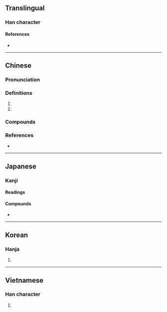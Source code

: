 {{also|珐}}
{{character info}}
==Translingual==

===Han character===
{{Han char|rn=96|rad=玉|as=08|sn=12|four=14131|canj=MGEGI|ids=⿰𤣩法}}

====References====
* {{Han ref|kx=0736.081|dkj=21088|hdz=21123.090|uh=743A|ud=29754|bh=B557|bd=46423}}

----

==Chinese==
{{zh-forms|s=珐}}

===Pronunciation===
{{zh-pron
|m=fà
|c=faat3,fat3
|cat=pn
}}

===Definitions===
{{zh-hanzi}}

# {{zh-used in|琺瑯}}
# {{surname|zh}}

===Compounds===
{{zh-der|琺蛺蝶|琺瑯|琺瑯彩|琺瑯質}}

===References===
* {{R:yue:mfccd}}

----

==Japanese==

===Kanji===
{{ja-kanji|rs=玉08}}

====Readings====
{{ja-readings
|goon=ほう
|kanon=ほう}}

====Compounds====
* {{ja-r|琺瑯|ほうろう}}

----

==Korean==

===Hanja===
{{ko-hanja|hangeul=법|eumhun=|rv=beop|mr=pŏp|y=pep}}

# {{rfdef|ko|sort=玉08}}

----

==Vietnamese==

===Han character===
{{vi-hantu|pháp|rs=玉08}}

# {{rfdef|vi}}

{{cln|vi|Han tu}}